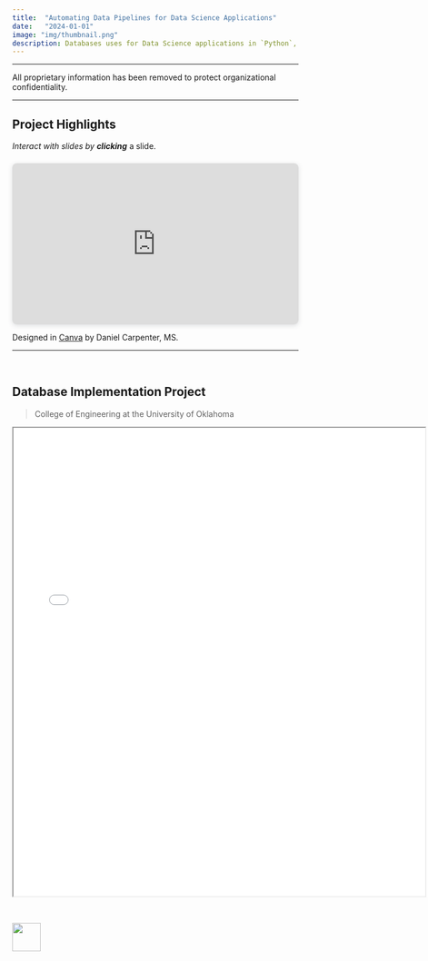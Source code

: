 ```yaml
---
title:  "Automating Data Pipelines for Data Science Applications"
date:   "2024-01-01"
image: "img/thumbnail.png"
description: Databases uses for Data Science applications in `Python`, `R`, and `SQL`.
---
```


---

::: {.callout-note title="Note: Proprietary Information Withheld"}

All proprietary information has been removed to protect organizational confidentiality.

:::

<!-- > This repository showcases shareable projects displaying advanced **database usage techniques** for data science applications.   -->

---

## Project Highlights

*Interact with slides by **clicking*** a slide.

<div style="position: relative; width: 100%; height: 0; padding-top: 56.2500%;
 padding-bottom: 0; box-shadow: 0 2px 8px 0 rgba(63,69,81,0.16); margin-top: 1.6em; margin-bottom: 0.9em; overflow: hidden;
 border-radius: 8px; will-change: transform;">
  <iframe loading="lazy" style="position: absolute; width: 100%; height: 100%; top: 0; left: 0; border: none; padding: 0;margin: 0;"
    src="https://www.canva.com/design/DAGCCB2pTgs/vT_E_p0BSE6Go8RwwrEr8w/view?embed" allowfullscreen="allowfullscreen" allow="fullscreen">
  </iframe>
</div>
Designed in <a href="https:&#x2F;&#x2F;www.canva.com&#x2F;design&#x2F;DAGCCB2pTgs&#x2F;vT_E_p0BSE6Go8RwwrEr8w&#x2F;view?utm_content=DAGCCB2pTgs&amp;utm_campaign=designshare&amp;utm_medium=embeds&amp;utm_source=link" target="_blank" rel="noopener">Canva</a> by Daniel Carpenter, MS.

---

<br>

## Database Implementation Project

> College of Engineering at the University of Oklahoma 

<iframe
  width = "725"
  height = "825"
  src = "/docs/05-ETL/assets/Report.pdf">
</iframe>


<br>

[<img src = '/docs/img/go-back.png' height=50 >](../)

